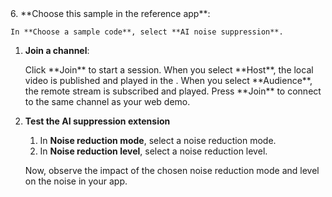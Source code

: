 
<PlatformWrapper platform="react-js">

<TestHeader />
6. **Choose this sample in the reference app**:

    In **Choose a sample code**, select **AI noise suppression**.

1. **Join a channel**:

    <ProductWrapper product="interactive-live-streaming, broadcast-streaming">
    Click **Join** to start a session. When you select **Host**, the local video is published and played in the <Vpl k="CLIENT" />. When you select **Audience**, the remote stream is subscribed and played.
    </ProductWrapper>

    <ProductWrapper notAllowed="interactive-live-streaming">
    Press **Join** to connect to the same channel as your web demo.
    </ProductWrapper>

1. **Test the AI suppression extension**
    
    1. In **Noise reduction mode**, select a noise reduction mode.
    1. In **Noise reduction level**, select a noise reduction level.
    
    Now, observe the impact of the chosen noise reduction mode and level on the noise in your app.
</PlatformWrapper>